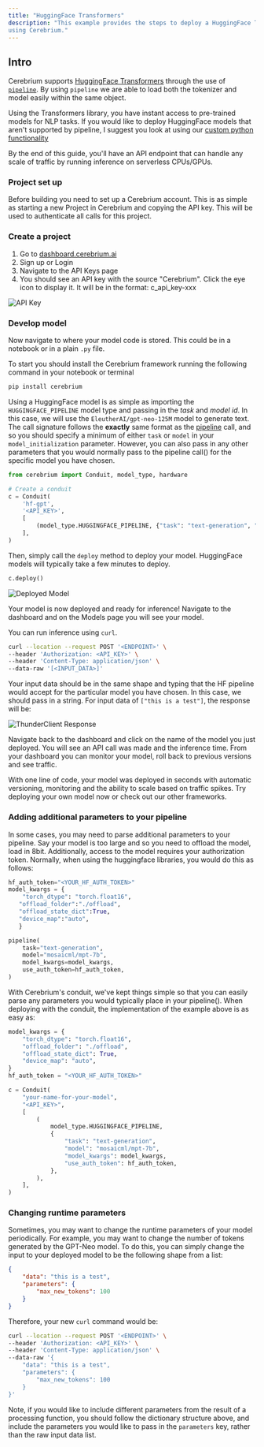 ```yaml
---
title: "HuggingFace Transformers"
description: "This example provides the steps to deploy a HuggingFace Transformers model
using Cerebrium."
---
```


## Intro

Cerebrium supports [HuggingFace Transformers](https://huggingface.co/) through the use of [`pipeline`](https://huggingface.co/docs/transformers/main_classes/pipelines).
By using `pipeline` we are able to load both the tokenizer and model easily within the same object.

Using the Transformers library, you have instant access to pre-trained models for NLP tasks. If you would like to deploy HuggingFace models that aren't supported
by pipeline, I suggest you look at using our [custom python functionality](/quickstarts/custom)

By the end of this guide, you'll have an API endpoint that can handle any scale
of traffic by running inference on serverless CPUs/GPUs.

### Project set up

Before building you need to set up a Cerebrium account. This is as simple as
starting a new Project in Cerebrium and copying the API key. This will be used
to authenticate all calls for this project.

### Create a project

1. Go to [dashboard.cerebrium.ai](https://dashboard.cerebrium.ai)
2. Sign up or Login
3. Navigate to the API Keys page
4. You should see an API key with the source "Cerebrium". Click the eye icon to
   display it. It will be in the format: c_api_key-xxx

![API Key](/images/quickstarts/onnx-1.png)

### Develop model

Now navigate to where your model code is stored. This could be in a notebook or
in a plain `.py` file.

To start you should install the Cerebrium framework running the following
command in your notebook or terminal

```bash
pip install cerebrium
```

Using a HuggingFace model is as simple as importing the `HUGGINGFACE_PIPELINE` model type and passing in the _task_ and _model id_.
In this case, we will use the `EleutherAI/gpt-neo-125M` model to generate text. The call signature follows the **exactly** same format as the [pipeline](https://huggingface.co/docs/transformers/main_classes/pipelines) call,
and so you should specify a minimum of either `task` or `model` in your `model_initialization` parameter. However, you can also pass in any other parameters that you would normally pass to the pipeline call() for the specific model you have chosen.

```python
from cerebrium import Conduit, model_type, hardware

# Create a conduit
c = Conduit(
    'hf-gpt',
    '<API_KEY>',
    [
        (model_type.HUGGINGFACE_PIPELINE, {"task": "text-generation", "model": "EleutherAI/gpt-neo-125M", "max_new_tokens": 100}),
    ],
)
```

Then, simply call the `deploy` method to deploy your model. HuggingFace models will typically take a few minutes to deploy.

```python
c.deploy()
```

![Deployed Model](/images/quickstarts/hf-2.png)

Your model is now deployed and ready for inference!
Navigate to the dashboard and on the Models page you will see your model.

You can run inference using `curl`.

```bash
curl --location --request POST '<ENDPOINT>' \
--header 'Authorization: <API_KEY>' \
--header 'Content-Type: application/json' \
--data-raw '[<INPUT_DATA>]'
```

Your input data should be in the same shape and typing that the HF pipeline would accept for the particular model you have chosen.
In this case, we should pass in a string. For input data of `["this is a test"]`, the response will be:

![ThunderClient Response](/images/quickstarts/hf-3.png)

Navigate back to the dashboard and click on the name of the model you just
deployed. You will see an API call was made and the inference time. From your
dashboard you can monitor your model, roll back to previous versions and see
traffic.

With one line of code, your model was deployed in seconds with automatic
versioning, monitoring and the ability to scale based on traffic spikes. Try
deploying your own model now or check out our other frameworks.

### Adding additional parameters to your pipeline

In some cases, you may need to parse additional parameters to your pipeline. Say your model is too large and so you need to offload the model, load in 8bit. Additionally, access to the model requires your authorization token. Normally, when using the huggingface libraries, you would do this as follows:  
```python
hf_auth_token="<YOUR_HF_AUTH_TOKEN>"
model_kwargs = {      
    "torch_dtype": "torch.float16",
   "offload_folder":"./offload",
   "offload_state_dict":True,
   "device_map":"auto",
   }

pipeline(
    task="text-generation",
    model="mosaicml/mpt-7b",
    model_kwargs=model_kwargs,
    use_auth_token=hf_auth_token,
)
```

With Cerebrium's conduit, we've kept things simple so that you can easily parse any parameters you would typically place in your pipeline(). When deploying with the conduit, the implementation of the example above is as easy as:

```python
model_kwargs = {
    "torch_dtype": "torch.float16",
    "offload_folder": "./offload",
    "offload_state_dict": True,
    "device_map": "auto",
}
hf_auth_token = "<YOUR_HF_AUTH_TOKEN>"

c = Conduit(
    "your-name-for-your-model",
    "<API_KEY>",
    [
        (
            model_type.HUGGINGFACE_PIPELINE,
            {
                "task": "text-generation",
                "model": "mosaicml/mpt-7b",
                "model_kwargs": model_kwargs,
                "use_auth_token": hf_auth_token,
            },
        ),
    ],
)
```

### Changing runtime parameters
Sometimes, you may want to change the runtime parameters of your model periodically. For example, you may want to change the number of tokens generated by the GPT-Neo model.
To do this, you can simply change the input to your deployed model to be the following shape from a list:
```json
{
    "data": "this is a test",
    "parameters": {
        "max_new_tokens": 100
    }
}
```

Therefore, your new `curl` command would be:
```bash
curl --location --request POST '<ENDPOINT>' \
--header 'Authorization: <API_KEY>' \
--header 'Content-Type: application/json' \
--data-raw '{
    "data": "this is a test",
    "parameters": {
        "max_new_tokens": 100
    }
}'
```

Note, if you would like to include different parameters from the result of a processing function, you should follow the dictionary structure above, and include the parameters you would like to pass in the `parameters` key, rather than the raw input data list.
